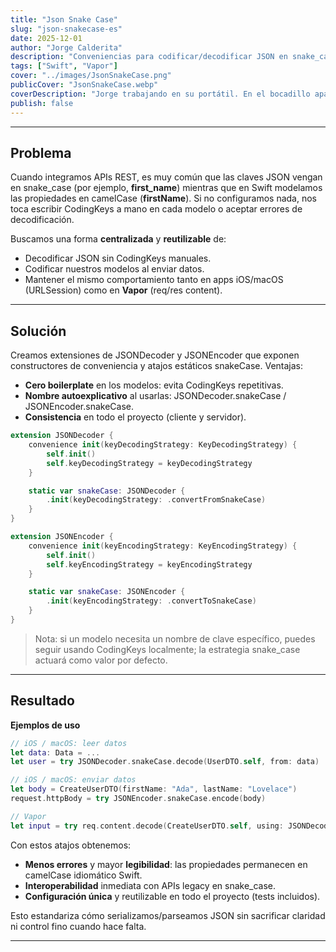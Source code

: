 ```yaml
---
title: "Json Snake Case"
slug: "json-snakecase-es"
date: 2025-12-01
author: "Jorge Calderita"
description: "Conveniencias para codificar/decodificar JSON en snake_case sin boilerplate, válidas para cliente iOS y servidor Vapor."
tags: ["Swift", "Vapor"]
cover: "../images/JsonSnakeCase.png"
publicCover: "JsonSnakeCase.webp"
coverDescription: "Jorge trabajando en su portátil. En el bocadillo aparece un fragmento JSON con campos en snake-case y su valor en camel-case."
publish: false
---
```

---
## Problema

Cuando integramos APIs REST, es muy común que las claves JSON vengan en <span class="high">snake_case</span> (por ejemplo, **first_name**) mientras que en Swift modelamos las propiedades en <span class="high">camelCase</span> (**firstName**).
Si no configuramos nada, nos toca escribir <span class="high">CodingKeys</span> a mano en cada modelo o aceptar errores de decodificación.

Buscamos una forma **centralizada** y **reutilizable** de:

- Decodificar JSON sin <span class="high">CodingKeys</span> manuales.
- Codificar nuestros modelos al enviar datos.
- Mantener el mismo comportamiento tanto en apps iOS/macOS (URLSession) como en **Vapor** (req/res content).

---
## Solución

Creamos extensiones de <span class="high">JSONDecoder</span> y <span class="high">JSONEncoder</span> que exponen constructores de conveniencia y atajos estáticos <span class="high">snakeCase</span>.
Ventajas:

- **Cero boilerplate** en los modelos: evita <span class="high">CodingKeys</span> repetitivas.
- **Nombre autoexplicativo** al usarlas: <span class="high">JSONDecoder.snakeCase</span> / <span class="high">JSONEncoder.snakeCase</span>.
- **Consistencia** en todo el proyecto (cliente y servidor).

```swift
extension JSONDecoder {
    convenience init(keyDecodingStrategy: KeyDecodingStrategy) {
        self.init()
        self.keyDecodingStrategy = keyDecodingStrategy
    }

    static var snakeCase: JSONDecoder {
        .init(keyDecodingStrategy: .convertFromSnakeCase)
    }
}

extension JSONEncoder {
    convenience init(keyEncodingStrategy: KeyEncodingStrategy) {
        self.init()
        self.keyEncodingStrategy = keyEncodingStrategy
    }

    static var snakeCase: JSONEncoder {
        .init(keyEncodingStrategy: .convertToSnakeCase)
    }
}
```

> Nota: si un modelo necesita un nombre de clave específico, puedes seguir usando <span class="high">CodingKeys</span> localmente; la estrategia <span class="high">snake_case</span> actuará como valor por defecto.

---
## Resultado

**Ejemplos de uso**

```swift
// iOS / macOS: leer datos
let data: Data = ...
let user = try JSONDecoder.snakeCase.decode(UserDTO.self, from: data)

// iOS / macOS: enviar datos
let body = CreateUserDTO(firstName: "Ada", lastName: "Lovelace")
request.httpBody = try JSONEncoder.snakeCase.encode(body)

// Vapor
let input = try req.content.decode(CreateUserDTO.self, using: JSONDecoder.snakeCase)
```

Con estos atajos obtenemos:

- **Menos errores** y mayor **legibilidad**: las propiedades permanecen en camelCase idiomático Swift.
- **Interoperabilidad** inmediata con APIs legacy en snake_case.
- **Configuración única** y reutilizable en todo el proyecto (tests incluidos).

Esto estandariza cómo serializamos/parseamos JSON sin sacrificar claridad ni control fino cuando hace falta.

---
